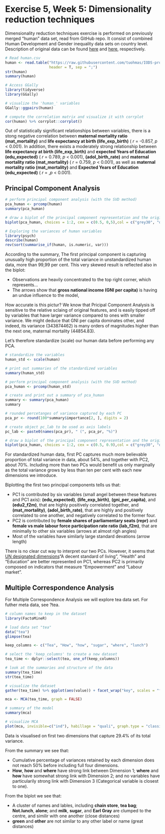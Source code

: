 # Exercise 5, Week 5: Dimensionality reduction techniques

Dimensionality reduction techniques exercise is performed on previously merged "human" data set, read from GitHub repo. It consist of combined Human Development and Gender inequality data sets on country level. Description of original data can be found [here](http://hdr.undp.org/en/content/human-development-index-hdi) and [here](http://hdr.undp.org/sites/default/files/hdr2015_technical_notes.pdf), respectively.

```r
# Read human.csv
human <- read.table("https://raw.githubusercontent.com/tuohmas/IODS-project/master/data/human.csv", 
                    header = T, sep = ";")
str(human)
summary(human)

# Access GGally
library(tidyverse)
library(GGally)

# visualize the 'human_' variables
GGally::ggpairs(human)

# compute the correlation matrix and visualize it with corrplot
cor(human) %>% corrplot::corrplot()

```
Out of statistically significant relationships between variables, there is a stong negative correlation between **maternal mortality ratio (mat_mortality)** and **life expectancy at birth (life_exp_birth)** ( _r_ = -0.857, _p_ < 0.001). In addition, there exists a moderately strong relationship between **life expectancy at birth (life_exp_birth)** and **expected Years of Education (edu_expected)** ( _r_ = 0.789, _p_ < 0.001), **(adol_birth_rate)** and **maternal mortality ratio (mat_mortality)** ( _r_ = 0.759, _p_ < 0.001), as well as **maternal mortality ratio (mat_mortality)** and **Expected Years of Education (edu_expected)** ( _r_ = ,_p_ < 0.001).

## Principal Component Analysis

```r

# perform principal component analysis (with the SVD method)
pca_human <- prcomp(human)
summary(pca_human)

# draw a biplot of the principal component representation and the original variables
biplot(pca_human, choices = 1:2, cex = c(0.5, 0,5),col = c("grey30", "deeppink2"))

# Exploring the variances of human variables
library(psych)
describe(human)
rev(sort(summarise_if(human, is.numeric, var)))

```
According to the summary, The first principal component is capturing unusually high proportion of the total variance in unstandardized human data, more than 99,99 per cent. This very skewed result is reflected also in the biplot:

* Observations are heavily concentrated to the top right corner, which represents...
* The arrows show that **gross national income (GNI per capita)** is having an undue influence to the model, 

How accurate is this pictur? We know that Pricipal Component Analysis is sensitive to the relative sclaing of original features, and is easily tipped off by variables that have larger variance compared to ones with smaller variance. We might deduce that GNI per capita dominates other, and indeed, its variance (343874462) is many orders of magnitudes higher than the next one, maternal mortality (44854.83).

Let's therefore standardize (scale) our human data before performing any PCA.

```r

# standardize the variables
human_std <- scale(human)

# print out summaries of the standardized variables
summary(human_std)

# perform principal component analysis (with the SVD method)
pca_human <- prcomp(human_std)

# create and print out a summary of pca_human
summary <- summary(pca_human)
summary

# rounded percetanges of variance captured by each PC
pca_pr <- round(100*summary$importance[2, ], digits = 2)

# create object pc_lab to be used as axis labels
pc_lab <- paste0(names(pca_pr), " (", pca_pr, "%)")

# draw a biplot of the principal component representation and the original variables
biplot(pca_human, choices = 1:2, cex = c(0.5, 0.9),col = c("grey30", "deeppink2"), xlab = pc_lab[1], ylab = pc_lab[2], main = "Prinicipal Component Analysis")

```
For standardized human data, first PC captures much more believable proportion of total variance in data, about 54%, and together with PC2, about 70%. Including more than two PCs would benefit us only marginally as the total variance grows by less than ten per cent with each new dimensions we introduce.  

Biplotting the first two principal components tells us that:

* PC1 is contributed by six variables (small angel between these features and PC1 axis): **(edu_expected)**, **(life_exp_birth)**, **(gni_per_capita)**, and **(edu2_f2m)**, that are highly positively correlated together, and **(mat_mortality)**, **(adol_birth_rate)**, that are highly and positively correlated to one another, and negatively correlated to the former four. 
* PC2 is contributed by **female shares of parliamentary seats (repr)** and **female vs male labour force participation rate ratio (lab_f2m)**, that are minimally to other six variables (arrows at almost righ angles) 
* Most of the variables have similarly large standard devations (arrow length)

There is no clear cut way to interpret our two PCs. However, it seems that [UN designated dimensions](http://hdr.undp.org/sites/default/files/hdr2015_technical_notes.pdf)"A decent standard of living", "Health" and "Education" are better represented on PC1, whereas PC2 is primarily composed on indicators that measure "Empowerment" and "Labour market".

## Multiple Correspondence Analysis

For Multiple Correspondence Analysis we will explore tea data set. For futher meta data, see  ?tea.

```r

# column names to keep in the dataset
library(FactoMineR)

# load data set "tea"
data("tea")
glimpse(tea)

keep_columns <- c("Tea", "How", "how", "sugar", "where", "lunch")

# select the 'keep_columns' to create a new dataset
tea_time <- dplyr::select(tea, one_of(keep_columns))

# look at the summaries and structure of the data
summary(tea_time)
str(tea_time)

# visualize the dataset
gather(tea_time) %>% ggplot(aes(value)) + facet_wrap("key", scales = "free") + geom_bar() + theme(axis.text.x = element_text(angle = 45, hjust = 1, size = 8))

```

```r
mca <- MCA(tea_time, graph = FALSE)

# summary of the model
summary(mca)

# visualize MCA
plot(mca, invisible=c("ind"), habillage = "quali", graph.type = "classic")

```
Data is visualised on first two dimensions that capture 29.4% of its total variance.
 
From the summary we see that:

* Cumulative percentage of variances retained by each dimension does not reach 50% before including full four dimensions.
* **How**, **how** and **where** have strong link between Dimension 1; **where** and **how** have somewhat strong link with Dimension 2; and no variables have particularily strong link with Dimension 3 (Categorical variable is closest to one).

From the biplot we see that:

* A cluster of names and lables, including **chain store**, **tea bag**; **Not.lunch**, **alone**; and **milk**, **sugar**, and **Earl Gray** are clumped to the centre, and similir with one another (close distances)
* **green** and **other** are not similar to any other label or name (great distances)